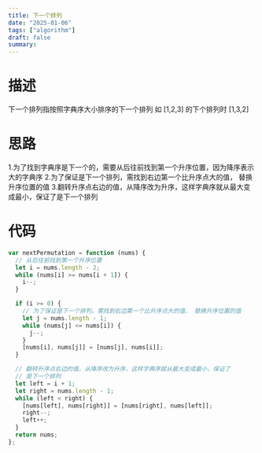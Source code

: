 ```yaml
---
title: 下一个排列
date: "2025-01-06"
tags: ["algorithm"]
draft: false
summary:
---
```


# 描述
下一个排列指按照字典序大小排序的下一个排列 如 [1,2,3] 的下个排列时 [1,3,2]

# 思路

1.为了找到字典序是下一个的，需要从后往前找到第一个升序位置，因为降序表示大的字典序
2.为了保证是下一个排列，需找到右边第一个比升序点大的值， 替换升序位置的值
3.翻转升序点右边的值，从降序改为升序，这样字典序就从最大变成最小，保证了是下一个排列

# 代码

```js
var nextPermutation = function (nums) {
  // 从后往前找到第一个升序位置
  let i = nums.length - 2;
  while (nums[i] >= nums[i + 1]) {
    i--;
  }

  if (i >= 0) {
    // 为了保证是下一个排列，需找到右边第一个比升序点大的值， 替换升序位置的值
    let j = nums.length - 1;
    while (nums[j] <= nums[i]) {
      j--;
    }
    [nums[i], nums[j]] = [nums[j], nums[i]];
  }

  // 翻转升序点右边的值，从降序改为升序，这样字典序就从最大变成最小，保证了
  // 是下一个排列
  let left = i + 1;
  let right = nums.length - 1;
  while (left < right) {
    [nums[left], nums[right]] = [nums[right], nums[left]];
    right--;
    left++;
  }
  return nums;      
};
```
